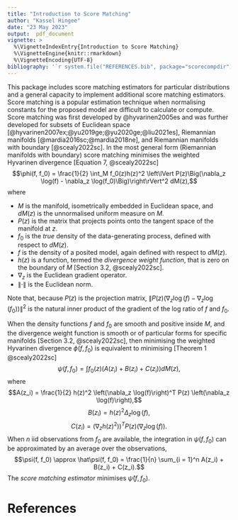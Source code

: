 ```yaml
---
title: "Introduction to Score Matching"
author: "Kassel Hingee"
date: "23 May 2023"
output:  pdf_document
vignette: >
  %\VignetteIndexEntry{Introduction to Score Matching}
  %\VignetteEngine{knitr::rmarkdown}
  %\VignetteEncoding{UTF-8}
bibliography: '`r system.file("REFERENCES.bib", package="scorecompdir")`'
---
```


This package includes score matching estimators for particular distributions and a general capacity to implement additional score matching estimators.
Score matching is a popular estimation technique when normalising constants for the proposed model are difficult to calculate or compute.
Score matching was first developed by @hyvarinen2005es and was further developed for subsets of Euclidean space [@hyvarinen2007ex;@yu2019ge;@yu2020ge;@liu2021es], Riemannian manifolds [@mardia2016sc;@mardia2018ne],
 and Riemannian manifolds with boundary [@scealy2022sc].
In the most general form (Riemannian manifolds with boundary) score matching minimises the weighted Hyvarinen divergence [Equation 7, @scealy2022sc] 
$$\phi(f, f_0) =  \frac{1}{2} \int_M f_0(z)h(z)^2 \left\lVert P(z)\Big(\nabla_z \log(f) - \nabla_z \log(f_0)\Big)\right\rVert^2 dM(z),$$
 where

 + $M$ is the manifold, isometrically embedded in Euclidean space, and $dM(z)$ is the unnormalised uniform measure on $M$.
 + $P(z)$ is the matrix that projects points onto the tangent space of the manifold at $z$.
 + $f_0$ is the *true* density of the data-generating process, defined with respect to $dM(z)$.
 + $f$ is the density of a posited model, again defined with respect to $dM(z)$.
 + $h(z)$ is a function, termed the *divergence weight function*, that is zero on the boundary of $M$ [Section 3.2, @scealy2022sc].
 + $\nabla_z$ is the Euclidean gradient operator.
 + $\lVert \cdot \rVert$ is the Euclidean norm.
 
 Note that, because $P(z)$ is the projection matrix, $\left\lVert P(z)\Big(\nabla_z \log(f) - \nabla_z \log(f_0)\Big)\right\rVert^2$ is the natural inner product of the gradient of the log ratio of $f$ and $f_0$.

 When the density functions $f$ and $f_0$ are smooth and positive inside $M$,
 and the divergence weight function is smooth or of particular forms for specific manifolds [Section 3.2, @scealy2022sc],
 then minimising the weighted Hyvarinen divergence $\phi(f, f_0)$ is equivalent to minimising [Theorem 1 @scealy2022sc]
  $$\psi(f, f_0) = \int f_0(z)\big(A(z_i) + B(z_i) + C(z_i)\big)dM(z),$$
 where 
 $$A(z_i) = \frac{1}{2} h(z)^2 \left(\nabla_z \log(f)\right)^T P(z) \left(\nabla_z \log(f)\right),$$
 $$B(z_i) = h(z)^2\Delta_z\log(f),$$
 $$C(z_i) = \left(\nabla_z h(z)^2)\right)^T P(z) \left(\nabla_z \log(f)\right).$$
 When $n$ iid observations from $f_0$ are available, the integration in $\psi(f, f_0)$ can be approximated by an average over the observations, 
  $$\psi(f, f_0) \approx \hat\psi(f, f_0) = \frac{1}{n} \sum_{i = 1}^n A(z_i) + B(z_i) + C(z_i).$$
 The *score matching estimator* minimises $\hat\psi(f, f_0)$.


# References

